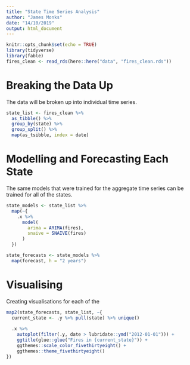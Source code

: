 ```yaml
---
title: "State Time Series Analysis"
author: "James Monks"
date: "14/10/2019"
output: html_document
---
```


```r
knitr::opts_chunk$set(echo = TRUE)
library(tidyverse)
library(fable)
fires_clean <- read_rds(here::here("data", "fires_clean.rds"))
```

# Breaking the Data Up
The data will be broken up into individual time series.
```r
state_list <- fires_clean %>% 
  as_tibble() %>% 
  group_by(state) %>% 
  group_split() %>% 
  map(as_tsibble, index = date)
```

# Modelling and Forecasting Each State
The same models that were trained for the aggregate time series can be trained for all of the states.

```r
state_models <- state_list %>% 
  map(~{
    .x %>% 
      model(
        arima = ARIMA(fires),
        snaive = SNAIVE(fires)
      )
  })

```



```r
state_forecasts <- state_models %>% 
  map(forecast, h = "2 years")
```


# Visualising
Creating visualisations for each of the 

```r
map2(state_forecasts, state_list, ~{
  current_state <- .y %>% pull(state) %>% unique()
  
  .x %>% 
    autoplot(filter(.y, date > lubridate::ymd("2012-01-01"))) + 
    ggtitle(glue::glue("Fires in {current_state}")) +
    ggthemes::scale_color_fivethirtyeight() +
    ggthemes::theme_fivethirtyeight()
})
```








